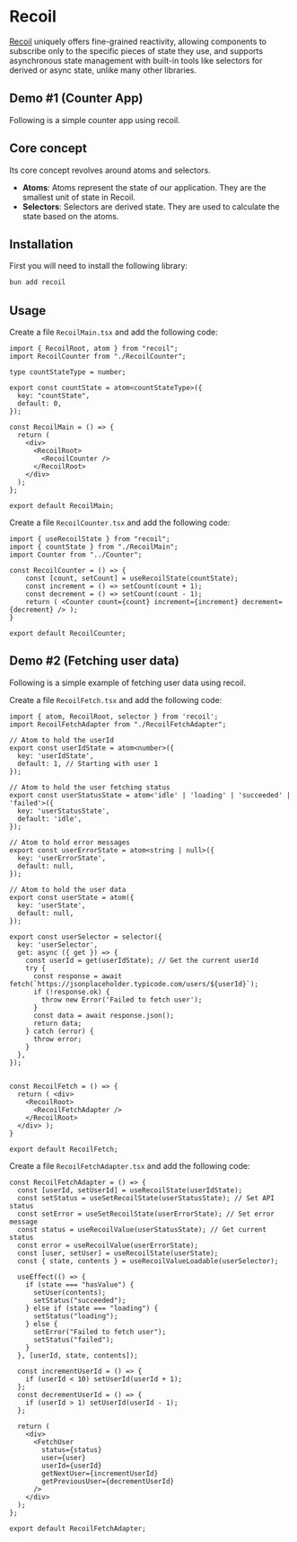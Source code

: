 
# Recoil
[Recoil](https://recoiljs.org/) uniquely offers fine-grained reactivity, allowing components to subscribe only to the specific pieces of state they use, and supports asynchronous state management with built-in tools like selectors for derived or async state, unlike many other libraries.
<div className="mt-4">
  <BadgeLink href="https://recoiljs.org/" label="Docs" />
</div>

## Demo \#1 (Counter App)
Following is a simple counter app using recoil.
<RecoilMain />

## Core concept
Its core concept revolves around atoms and selectors.
* **Atoms**: Atoms represent the state of our application. They are the smallest unit of state in Recoil.
* **Selectors**: Selectors are derived state. They are used to calculate the state based on the atoms.

## Installation
First you will need to install the following library:

```sh
bun add recoil
```

## Usage
Create a file `RecoilMain.tsx` and add the following code:

```tsx showLineNumbers title="RecoilMain.tsx"
import { RecoilRoot, atom } from "recoil";
import RecoilCounter from "./RecoilCounter";

type countStateType = number;

export const countState = atom<countStateType>({
  key: "countState",
  default: 0,
});

const RecoilMain = () => {
  return (
    <div>
      <RecoilRoot>
        <RecoilCounter />
      </RecoilRoot>
    </div>
  );
};

export default RecoilMain;
```

Create a file `RecoilCounter.tsx` and add the following code:

```tsx showLineNumbers title="RecoilCounter.tsx"
import { useRecoilState } from "recoil";
import { countState } from "./RecoilMain";
import Counter from "../Counter";

const RecoilCounter = () => {
    const [count, setCount] = useRecoilState(countState);
    const increment = () => setCount(count + 1);
    const decrement = () => setCount(count - 1);
    return ( <Counter count={count} increment={increment} decrement={decrement} /> );
}

export default RecoilCounter;
```

## Demo \#2 (Fetching user data)
Following is a simple example of fetching user data using recoil.
<RecoilFetch />

Create a file `RecoilFetch.tsx` and add the following code:

```tsx showLineNumbers title="RecoilFetch.tsx"
import { atom, RecoilRoot, selector } from 'recoil';
import RecoilFetchAdapter from "./RecoilFetchAdapter";

// Atom to hold the userId
export const userIdState = atom<number>({
  key: 'userIdState',
  default: 1, // Starting with user 1
});

// Atom to hold the user fetching status
export const userStatusState = atom<'idle' | 'loading' | 'succeeded' | 'failed'>({
  key: 'userStatusState',
  default: 'idle',
});

// Atom to hold error messages
export const userErrorState = atom<string | null>({
  key: 'userErrorState',
  default: null,
});

// Atom to hold the user data
export const userState = atom({
  key: 'userState',
  default: null,
});

export const userSelector = selector({
  key: 'userSelector',
  get: async ({ get }) => {
    const userId = get(userIdState); // Get the current userId
    try {
      const response = await fetch(`https://jsonplaceholder.typicode.com/users/${userId}`);
      if (!response.ok) {
        throw new Error('Failed to fetch user');
      }
      const data = await response.json();
      return data;
    } catch (error) {
      throw error;
    }
  },
});


const RecoilFetch = () => {
  return ( <div>
    <RecoilRoot>
      <RecoilFetchAdapter />
    </RecoilRoot>
  </div> );
}
 
export default RecoilFetch;
```

Create a file `RecoilFetchAdapter.tsx` and add the following code:

```tsx showLineNumbers title="RecoilFetchAdapter.tsx"
const RecoilFetchAdapter = () => {
  const [userId, setUserId] = useRecoilState(userIdState);
  const setStatus = useSetRecoilState(userStatusState); // Set API status
  const setError = useSetRecoilState(userErrorState); // Set error message
  const status = useRecoilValue(userStatusState); // Get current status
  const error = useRecoilValue(userErrorState);
  const [user, setUser] = useRecoilState(userState);
  const { state, contents } = useRecoilValueLoadable(userSelector);

  useEffect(() => {
    if (state === "hasValue") {
      setUser(contents);
      setStatus("succeeded");
    } else if (state === "loading") {
      setStatus("loading");
    } else {
      setError("Failed to fetch user");
      setStatus("failed");
    }
  }, [userId, state, contents]);

  const incrementUserId = () => {
    if (userId < 10) setUserId(userId + 1);
  };
  const decrementUserId = () => {
    if (userId > 1) setUserId(userId - 1);
  };

  return (
    <div>
      <FetchUser
        status={status}
        user={user}
        userId={userId}
        getNextUser={incrementUserId}
        getPreviousUser={decrementUserId}
      />
    </div>
  );
};

export default RecoilFetchAdapter;
```